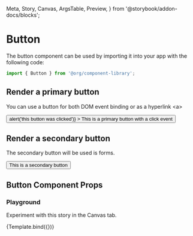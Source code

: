   Meta,
  Story,
  Canvas,
  ArgsTable,
  Preview,
} from '@storybook/addon-docs/blocks';


<Meta title='Design System/Button' component={Button} />

# Button

The button component can be used by importing it into your app with the following code:

```js
import { Button } from '@org/component-library';
```

## Render a primary button

You can use a button for both DOM event binding or as a hyperlink &lt;a&gt;

<Preview withToolbar>
  <Story name='Primary'>
    <Button
      size='default'
      variant='primary'
      onClick={() => alert('this button was clicked')}
    >
      This is a primary button with a click event
    </Button>
  </Story>
</Preview>

## Render a secondary button

The secondary button will be used is forms.

<Preview withToolbar>
  <Story name='Secondary'>
    <Button size='default' variant='secondary'>
      This is a secondary button
    </Button>
  </Story>
</Preview>

## Button Component Props

<ArgsTable of={Button} />

### Playground

Experiment with this story in the Canvas tab.


<Canvas>
  <Story
    name='Playground'
    args={{
      variant: 'primary',
      children: 'Button Text',
    }}
    argTypes={{
      variant: {
        control: {
          type: 'select',
          options: ['primary', 'secondary'],
        },
      },
    }}
  >
    {Template.bind({})}
  </Story>
</Canvas>
